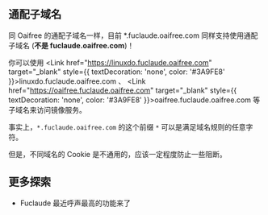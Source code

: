 
## 通配子域名

同 Oaifree 的通配子域名一样，目前 *.fuclaude.oaifree.com 同样支持使用通配子域名 (**不是 fuclaude.oaifree.com**)！

你可以使用 <Link href="https://linuxdo.fuclaude.oaifree.com" target="\_blank" style={{ textDecoration: 'none', color: '#3A9FE8' }}>linuxdo.fuclaude.oaifree.com</Link> 、 <Link href="https://oaifree.fuclaude.oaifree.com" target="\_blank" style={{ textDecoration: 'none', color: '#3A9FE8' }}>oaifree.fuclaude.oaifree.com</Link> 等子域名来访问镜像服务。

事实上，`*.fuclaude.oaifree.com` 的这个前缀 `*` 可以是满足域名规则的任意字符。

但是，不同域名的 Cookie 是不通用的，应该一定程度防止一些阻断。

## 更多探索
- <Link href="https://linux.do/t/topic/162875" target="\_blank" style={{ textDecoration: 'none', color: '#3A9FE8' }}> Fuclaude 最近呼声最高的功能来了 </Link>